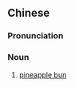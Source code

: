 {{also|菠萝包}}
==Chinese==
{{zh-forms|s=菠萝包|type=21}}

===Pronunciation===
{{zh-pron
|m=bōluóbāo
|c=bo1 lo4 baau1
|cat=n
}}

===Noun===
{{zh-noun}}

# [[pineapple bun]] {{gloss|a sweet pastry from Cantonese cuisine}}

{{zh-cat|Foods}}